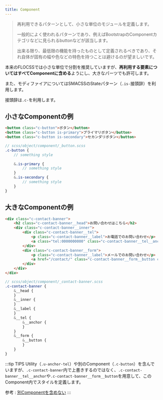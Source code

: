 ```yaml
---
title: Component
---
```


> 再利用できるパターンとして、小さな単位のモジュールを定義します。
> 
> 一般的によく使われるパターンであり、例えばBootstrapのComponentカテゴリなどに見られるbuttonなどが該当します。
> 
> 出来る限り、最低限の機能を持ったものとして定義されるべきであり、それ自体が固有の幅や色などの特色を持つことは避けるのが望ましいです。

本来のFLOCSSでは小さな単位で分割を推奨していますが、**再利用する要素についてはすべてComponentに含める**ようにし、大きなパーツでも許可します。

また、モディファイアについてはSMACSSのStateパターン（`.is-`接頭辞）を利用します。

接頭辞は`.c-`を利用します。

## 小さなComponentの例

```html
<button class="c-button">ボタン</button>
<button class="c-button is-primary">プライマリボタン</button>
<button class="c-button is-secondary">セカンダリボタン</button>
```

```scss
// scss/object/component/_button.scss
.c-button {
    // something style
    
    &.is-primary {
        // something style
    }
    &.is-secondary {
        // something style
    }
}
```

## 大きなComponentの例

```html
<div class="c-contact-banner">
    <h2 class="c-contact-banner__head">お問い合わせはこちら</h2>
    <div class="c-contact-banner__inner">
        <div class="c-contact-banner__tel">
            <p class="c-contact-banner__label">お電話でのお問い合わせ</p>
            <a class="tel:0000000000" class="c-contact-banner__tel__anchor u-anchor-tel">000-000-0000</a>
        </div>
        <div class="c-contact-banner__form">
            <p class="c-contact-banner__label">メールでのお問い合わせ</p>
            <a href="/contact/" class="c-contact-banner__form__button c-button">お問い合わせフォーム</a>
        </div>
    </div>
</div>
```

```scss
// scss/object/component/_contact-banner.scss
.c-contact-banner {
    &__head {
    }
    &__inner {
    }
    &__label {
    }
    &__tel {
        &__anchor {
        }
    }
    &__form {
        &__button {
        }
    }
}
```

:::tip TIPS
Utility（`.u-anchor-tel`）や別のComponent（`.c-button`）を含んでいますが、`.c-contact-banner`内で上書きするのではなく、`.c-contact-banner__tel__anchor`や`.c-contact-banner__form__button`を用意して、このComponent内でスタイルを定義します。

参考 : [別Componentを含めない](/docs/html/methodologies/important/child)
:::